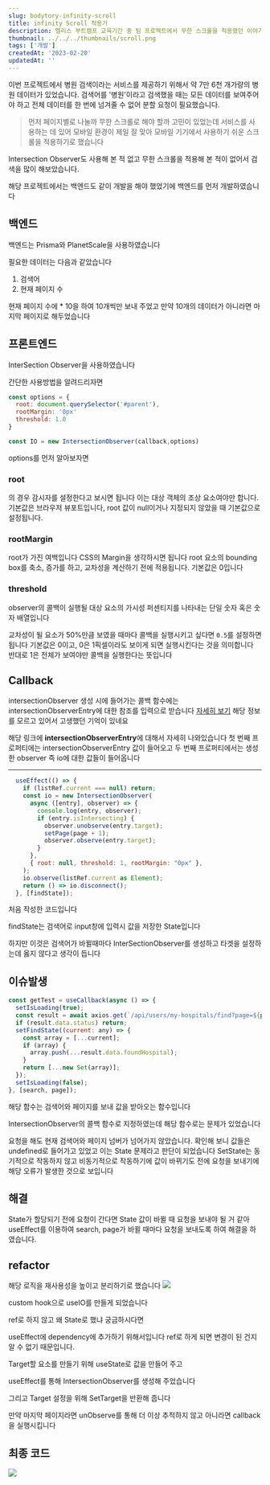 ```yaml
---
slug: bodytory-infinity-scroll
title: infinity Scroll 적용기
description: 엘리스 부트캠프 교육기간 중 팀 프로젝트에서 무한 스크롤을 적용했던 이야기
thumbnail: ../../../thumbnails/scroll.png
tags: ['개발']
createdAt: '2023-02-20'
updatedAt: ''
---
```


이번 프로젝트에서 병원 검색이라는 서비스를 제공하기 위해서
약 7만 6천 개가량의 병원 데이터가 있었습니다.
검색어를 '병원'이라고 검색했을 때는 모든 데이터를 보여주어야 하고 전체 데이터를 한 번에 넘겨줄 수 없어 분할 요청이 필요했습니다.

> 먼저 페이지별로 나눌까 무한 스크롤로 해야 할까 고민이 있었는데
> 서비스를 사용하는 데 있어 모바일 환경이 제일 잘 맞아 모바일 기기에서 사용하기 쉬운 스크롤을 적용하기로 했습니다

Intersection Observer도 사용해 본 적 없고
무한 스크롤을 적용해 본 적이 없어서 검색을 많이 해보았습니다.

해당 프로젝트에서는 백엔드도 같이 개발을 해야 했었기에 백엔드를 먼저 개발하였습니다

## 백엔드

백엔드는 Prisma와 PlanetScale을 사용하였습니다

필요한 데이터는 다음과 같았습니다

1. 검색어
2. 현재 페이지 수

현재 페이지 수에 \* 10을 하여 10개씩만 보내 주었고
만약 10개의 데이터가 아니라면 마지막 페이지로 해두었습니다

## 프론트엔드

InterSection Observer을 사용하였습니다

간단한 사용방법을 알려드리자면

```js
const options = {
  root: document.querySelector('#parent'),
  rootMargin: '0px'
  threshold: 1.0
}

const IO = new IntersectionObserver(callback,options)
```

options를 먼저 알아보자면

### root

의 경우 감시자를 설정한다고 보시면 됩니다
이는 대상 객체의 조상 요소여야만 합니다.
기본값은 브라우저 뷰포트입니다, root 값이 null이거나 지정되지 않았을 때 기본값으로 설정됩니다.

### rootMargin

root가 가진 여백입니다 CSS의 Margin을 생각하시면 됩니다
root 요소의 bounding box를 축소, 증가를 하고,
교차성을 계산하기 전에 적용됩니다.
기본값은 0입니다

### threshold

observer의 콜백이 실행될 대상 요소의 가시성 퍼센티지를 나타내는 단일 숫자 혹은 숫자 배열입니다

교차성이 될 요소가 50%만큼 보였을 때마다 콜백을 실행시키고 싶다면 `0.5`를 설정하면 됩니다
기본값은 0이고, 0은 1픽셀이라도 보이게 되면 실행시킨다는 것을 의미합니다
반대로 1은 전체가 보여야만 콜백을 실행한다는 뜻입니다

## Callback

intersectionObserver 생성 시에 들어가는
콜백 함수에는 intersectionObserverEntry에 대한 참조를 입력으로 받습니다
[자세히 보기](https://developer.mozilla.org/en-US/docs/Web/API/IntersectionObserverEntry)
해당 정보를 모르고 있어서 고생했던 기억이 있네요

해당 링크에 **intersectionObserverEntry**에 대해서 자세히 나와있습니다
첫 번째 프로퍼티에는 intersectionObserverEntry 값이 들어오고 두 번째 프로퍼티에서는 생성한 observer 즉 io에 대한 값들이 들어옵니다

---

```js
  useEffect(() => {
    if (listRef.current === null) return;
    const io = new IntersectionObserver(
      async ([entry], observer) => {
        console.log(entry, observer);
        if (entry.isIntersecting) {
          observer.unobserve(entry.target);
          setPage(page + 1);
          observer.observe(entry.target);
        }
      },
      { root: null, threshold: 1, rootMargin: "0px" },
    );
    io.observe(listRef.current as Element);
    return () => io.disconnect();
  }, [findState]);
```

처음 작성한 코드입니다

findState는 검색어로 input창에 입력시 값을 저장한 State입니다

하지만 이것은 검색어가 바뀔때마다 InterSectionObserver를 생성하고 타겟을 설정하는데
옳지 않다고 생각이 듭니다

## 이슈발생

```js
const getTest = useCallback(async () => {
  setIsLoading(true);
  const result = await axios.get(`/api/users/my-hospitals/find?page=${page}&search=${search}`);
  if (result.data.status) return;
  setFindState((current: any) => {
    const array = [...current];
    if (array) {
      array.push(...result.data.foundHospital);
    }
    return [...new Set(array)];
  });
  setIsLoading(false);
}, [search, page]);
```

해당 함수는 검색어와 페이지를 보내 값을 받아오는 함수입니다

IntersectionObserver의 콜백 함수로 지정하였는데
해당 함수로는 문제가 있었습니다

요청을 해도 현재 검색어와 페이지 넘버가 넘어가지 않았습니다.
확인해 보니 값들은 undefined로 들어가고 있었고 이는
State 문제라고 판단이 되었습니다
SetState는 동기적으로 작동하지 않고 비동기적으로 작동하기에 값이 바뀌기도 전에 요청을 보내기에 해당 오류가 발생한 것으로 보입니다

## 해결

State가 할당되기 전에 요청이 간다면
State 값이 바뀔 때 요청을 보내야 될 거 같아
useEffect를 이용하여 search, page가 바뀔 때마다 요청을 보내도록 하여 해결을 하였습니다.

## refactor

해당 로직을 재사용성을 높이고 분리하기로 했습니다
![](https://velog.velcdn.com/images/ryong-e/post/8c593251-e9e3-49b3-9555-b24370719f79/image.png)

custom hook으로 useIO를 만들게 되었습니다

ref로 하지 않고 왜 State로 했냐 궁금하시다면

useEffect에 dependency에 추가하기 위해서입니다
ref로 하게 되면 변경이 된 건지 알 수 없기 때문입니다.

Target할 요소를 만들기 위해 useState로 값을 만들어 주고

useEffect를 통해 IntersectionObserver를 생성해 주었습니다

그리고 Target 설정을 위해 SetTarget을 반환해 줍니다

만약 마지막 페이지라면 unObserve를 통해 더 이상 추적하지 않고
아니라면 callback을 실행시킵니다

## 최종 코드

![](https://velog.velcdn.com/images/ryong-e/post/fe975462-afa0-4527-a596-d1f26347c53e/image.png)
